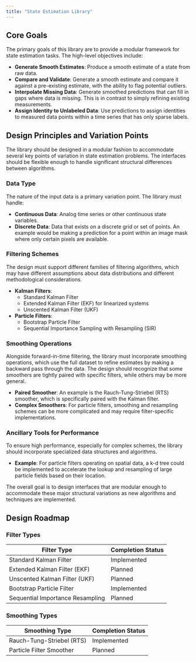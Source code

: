 ```yaml
---
title: "State Estimation Library"
---
```


## Core Goals

The primary goals of this library are to provide a modular framework for state estimation tasks. The high-level objectives include:

-   **Generate Smooth Estimates**: Produce a smooth estimate of a state from raw data.
-   **Compare and Validate**: Generate a smooth estimate and compare it against a pre-existing estimate, with the ability to flag potential outliers.
-   **Interpolate Missing Data**: Generate smoothed predictions that can fill in gaps where data is missing. This is in contrast to simply refining existing measurements.
-   **Assign Identity to Unlabeled Data**: Use predictions to assign identities to measured data points within a time series that has only sparse labels.

## Design Principles and Variation Points

The library should be designed in a modular fashion to accommodate several key points of variation in state estimation problems. The interfaces should be flexible enough to handle significant structural differences between algorithms.

### Data Type

The nature of the input data is a primary variation point. The library must handle:

-   **Continuous Data**: Analog time series or other continuous state variables.
-   **Discrete Data**: Data that exists on a discrete grid or set of points. An example would be making a prediction for a point within an image mask where only certain pixels are available.

### Filtering Schemes

The design must support different families of filtering algorithms, which may have different assumptions about data distributions and different methodological considerations.

-   **Kalman Filters**:
    -   Standard Kalman Filter
    -   Extended Kalman Filter (EKF) for linearized systems
    -   Unscented Kalman Filter (UKF)
-   **Particle Filters**:
    -   Bootstrap Particle Filter
    -   Sequential Importance Sampling with Resampling (SIR)

### Smoothing Operations

Alongside forward-in-time filtering, the library must incorporate smoothing operations, which use the full dataset to refine estimates by making a backward pass through the data. The design should recognize that some smoothers are tightly paired with specific filters, while others may be more general.

-   **Paired Smoother**: An example is the Rauch-Tung-Striebel (RTS) smoother, which is specifically paired with the Kalman filter.
-   **Complex Smoothers**: For particle filters, smoothing and resampling schemes can be more complicated and may require filter-specific implementations.

### Ancillary Tools for Performance

To ensure high performance, especially for complex schemes, the library should incorporate specialized data structures and algorithms.

-   **Example**: For particle filters operating on spatial data, a k-d tree could be implemented to accelerate the lookup and resampling of large particle fields based on their location.

The overall goal is to design interfaces that are modular enough to accommodate these major structural variations as new algorithms and techniques are implemented.

## Design Roadmap

### Filter Types

| Filter Type                       | Completion Status |
| --------------------------------- | ----------------- |
| Standard Kalman Filter            | Implemented       |
| Extended Kalman Filter (EKF)      | Planned           |
| Unscented Kalman Filter (UKF)     | Planned           |
| Bootstrap Particle Filter         | Implemented       |
| Sequential Importance Resampling  | Planned           |

### Smoothing Types

| Smoothing Type                  | Completion Status |
| ------------------------------- | ----------------- |
| Rauch-Tung-Striebel (RTS)       | Implemented       |
| Particle Filter Smoother        | Planned           |
